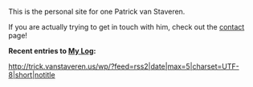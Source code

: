 This is the personal site for one Patrick van Staveren.

If you are actually trying to get in touch with him, check out the [[Contact|contact]] page!

'''Recent entries to [http://trick.vanstaveren.us/wp My Log]:'''

<rss>http://trick.vanstaveren.us/wp/?feed=rss2|date|max=5|charset=UTF-8|short|notitle</rss>